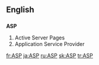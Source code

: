 {{see|asp|Asp}}

==English==
{{wikipediaAlt|Active Server Pages}}
{{wikipediaAlt|Application service provider}}
==={{initialism}}===
'''ASP'''

#Active Server Pages
#Application Service Provider

[[fr:ASP]]
[[ja:ASP]]
[[ru:ASP]]
[[sk:ASP]]
[[tr:ASP]]